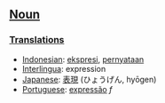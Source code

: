 ==[[Noun]]==

===[[Translation]]s===
*[[Indonesian]]: [[ekspresi]], [[nyata|pernyataan]]
*[[Interlingua]]: expression
*[[Japanese]]: [[表現]] (ひょうげん, hy&#0333;gen)
*[[Portuguese]]: [[expressão]] ''f''